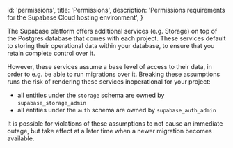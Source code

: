 
  id: 'permissions',
  title: 'Permissions',
  description: 'Permissions requirements for the Supabase Cloud hosting environment',
}

The Supabase platform offers additional services (e.g. Storage) on top of the Postgres database that comes with each project. These services default to storing their operational data within your database, to ensure that you retain complete control over it.

However, these services assume a base level of access to their data, in order to e.g. be able to run migrations over it. Breaking these assumptions runs the risk of rendering these services inoperational for your project:

- all entities under the `storage` schema are owned by `supabase_storage_admin`
- all entities under the `auth` schema are owned by `supabase_auth_admin`

It is possible for violations of these assumptions to not cause an immediate outage, but take effect at a later time when a newer migration becomes available.


